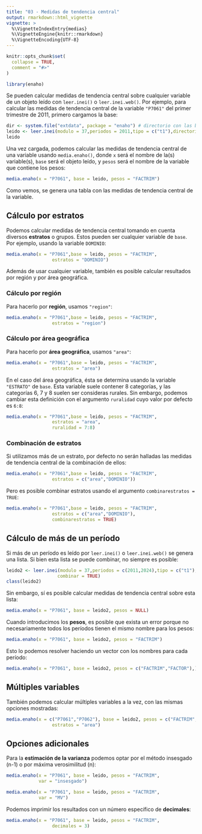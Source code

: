 ```yaml
---
title: "03 - Medidas de tendencia central"
output: rmarkdown::html_vignette
vignette: >
  %\VignetteIndexEntry{medias}
  %\VignetteEngine{knitr::rmarkdown}
  %\VignetteEncoding{UTF-8}
---
```


```r
knitr::opts_chunk$set(
  collapse = TRUE,
  comment = "#>"
)
```

```r
library(enaho)
```

Se pueden calcular medidas de tendencia central sobre cualquier variable de un objeto leído con `leer.inei()`
o `leer.inei.web()`. Por ejemplo, para calcular las medidas de tendencia central de la variable `"P7061"`
del primer trimestre de 2011, primero cargamos la base:

```r
dir <- system.file("extdata", package = "enaho") # directorio con las bases
leido <- leer.inei(modulo = 37,periodos = 2011,tipo = c("t1"),directorio = dir)
leido
```

Una vez cargada, podemos calcular las medidas de tendencia central de una variable usando `media.enaho()`,
donde `x` será el nombre de la(s) variable(s), `base` será el objeto leído, y `pesos` será el nombre de la variable que contiene los pesos:
```r
media.enaho(x = "P7061", base = leido, pesos = "FACTRIM")
```

Como vemos, se genera una tabla con las medidas de tendencia central de la variable.



## Cálculo por estratos

Podemos calcular medidas de tendencia central tomando en cuenta diversos **estratos** o grupos. Estos pueden ser cualquier variable de `base`. Por ejemplo, usando la variable `DOMINIO`:


```r
media.enaho(x = "P7061",base = leido, pesos = "FACTRIM",
                 estratos = "DOMINIO")
```


Además de usar cualquier variable, también es posible calcular resultados por región y por área geográfica. 

### Cálculo por región 

Para hacerlo por **región**, usamos `"region"`:

```r
media.enaho(x = "P7061",base = leido, pesos = "FACTRIM",
                 estratos = "region")
```


### Cálculo por área geográfica 

Para hacerlo por **área geográfica**, usamos `"area"`:

```r
media.enaho(x = "P7061",base = leido, pesos = "FACTRIM",
                 estratos = "area")
```

En el caso del área geográfica, ésta se determina usando la variable `"ESTRATO"` de `base`. 
Esta variable suele contener 8 categorías, y las categorías 6, 7 y 8 suelen ser consideras rurales. Sin embargo, podemos cambiar esta definición con el argumento `ruralidad` cuyo valor por defecto es `6:8`:

```r
media.enaho(x = "P7061",base = leido, pesos = "FACTRIM",
                 estratos = "area",
                 ruralidad = 7:8)
```


### Combinación de estratos

Si utilizamos más de un estrato, por defecto no serán halladas las medidas de tendencia central de la combinación de ellos:

```r
media.enaho(x = "P7061",base = leido, pesos = "FACTRIM",
                 estratos = c("area","DOMINIO"))
```

Pero es posible combinar estratos usando el argumento `combinarestratos = TRUE`:


```r
media.enaho(x = "P7061",base = leido, pesos = "FACTRIM",
                 estratos = c("area","DOMINIO"),
                 combinarestratos = TRUE)
```

## Cálculo de más de un período

Si más de un período es leído por `leer.inei()` o `leer.inei.web()` se genera una lista. Si bien esta lista se puede combinar, no siempre es posible:

```r
leido2 <- leer.inei(modulo = 37,periodos = c(2011,2024),tipo = c("t1"),directorio = dir,
                   combinar = TRUE)
class(leido2)
```

Sin embargo, sí es posible calcular medidas de tendencia central sobre esta lista:

```r
media.enaho(x = "P7061", base = leido2, pesos = NULL)
```


Cuando introducimos los **pesos**, es posible que exista un error porque no necesariamente todos los períodos tienen el mismo nombre para los pesos:

```r
media.enaho(x = "P7061", base = leido2, pesos = "FACTRIM")
```

Esto lo podemos resolver haciendo un vector con los nombres para cada período:

```r
media.enaho(x = "P7061", base = leido2, pesos = c("FACTRIM","FACTOR"),)
```

## Múltiples variables

También podemos calcular múltiples variables a la vez, con las mismas opciones mostradas:

```r
media.enaho(x = c("P7061","P7062"), base = leido2, pesos = c("FACTRIM","FACTOR"),
                 estratos = "area")
```


## Opciones adicionales



Para la  **estimación de la varianza** podemos optar por el método insesgado (n-1) o por máxima verosimilitud (n):
```r
media.enaho(x = "P7061", base = leido, pesos = "FACTRIM",
            var = "insesgado")
```

```r
media.enaho(x = "P7061", base = leido, pesos = "FACTRIM",
            var = "MV")
```


Podemos imprimir los resultados con un número específico de  **decimales**:
```r
media.enaho(x = "P7061", base = leido, pesos = "FACTRIM",
                 decimales = 3)
```

